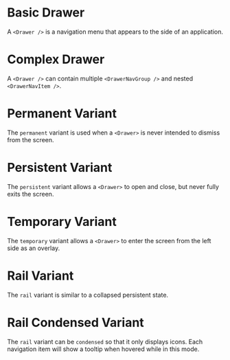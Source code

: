 
# Basic Drawer

A `<Drawer />` is a navigation menu that appears to the side of an application.

<BasicDrawer />

# Complex Drawer

A `<Drawer />` can contain multiple `<DrawerNavGroup />` and nested `<DrawerNavItem />`.

<ComplexDrawer />

# Permanent Variant

The `permanent` variant is used when a `<Drawer>` is never intended to dismiss from the screen.

<PermanentDrawer />

# Persistent Variant

The `persistent` variant allows a `<Drawer>` to open and close, but never fully exits the screen.

<PersistentDrawer />

# Temporary Variant

The `temporary` variant allows a `<Drawer>` to enter the screen from the left side as an overlay.

<TemporaryDrawer />

# Rail Variant

The `rail` variant is similar to a collapsed persistent state.

<RailDrawer />

# Rail Condensed Variant

The `rail` variant can be `condensed` so that it only displays icons. Each navigation item will show a tooltip when hovered while in this mode.

<CondensedRailDrawer />
